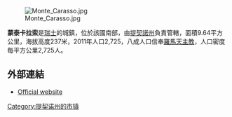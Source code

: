{{Expand language|1=en|time=2020-07-05T12:38:29+00:00}}
{{Unreferenced|time=2020-07-05T12:38:29+00:00}}
[[Image:Monte_Carasso.jpg|right]]

'''蒙泰卡拉索'''是[[瑞士|瑞士]]的城鎮，位於該國南部，由[[提契諾州|提契諾州]]負責管轄，面積9.64平方公里，海拔高度237米，2011年人口2,725，八成人口信奉[[羅馬天主教|羅馬天主教]]，人口密度每平方公里2,725人。

==外部連結==
* [http://www.montecarasso.ch/ Official website] {{Wayback|url=http://www.montecarasso.ch/ |date=20180514035050 }} {{it icon}}

{{Authority control}}
{{Switzerland-geo-stub}}
[[Category:提契诺州的市镇|Category:提契诺州的市镇]]